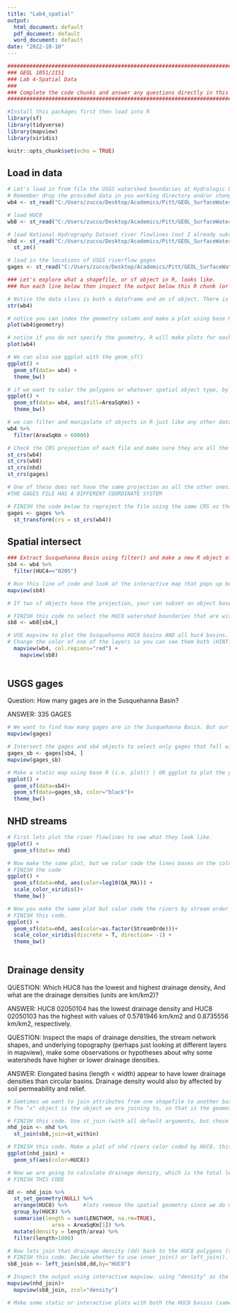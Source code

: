 ---
title: "Lab4_spatial"
output:
  html_document: default
  pdf_document: default
  word_document: default
date: "2022-10-10"
---

```{r setup, include=FALSE}
############################################################################
### GEOL 1051/2151
### Lab 4-Spatial Data
###
### Complete the code chunks and answer any questions directly in this Rmarkdown file. When completed, ### Submit your lab report as a .html file by clicking "Knit to html" above.
############################################################################

#Install this packages first then load into R
library(sf)
library(tidyverse)
library(mapview)
library(viridis)

knitr::opts_chunk$set(echo = TRUE)
```

## Load in data

```{r loadData}
# Let's load in from file the USGS watershed boundaries at Hydrologic Unit Code (HUC) level 4
# Remember drop the provided data in you working directory and/or change the file path to find where the data lives
wb4 <- st_read("C:/Users/zucco/Desktop/Academics/Pitt/GEOL_SurfaceWaterHydrology/Lab/Lab 4/data/WBDHU4.shp")

# load HUC8
wb8 <- st_read("C:/Users/zucco/Desktop/Academics/Pitt/GEOL_SurfaceWaterHydrology/Lab/Lab 4/data/WBDHU8.shp")

# load National Hydrography Dataset river flowlines (not I already subsetted this to just the Susquehanna Basin). We have to drop some data from this file to clean it up a bit using st_zm()
nhd <- st_read("C:/Users/zucco/Desktop/Academics/Pitt/GEOL_SurfaceWaterHydrology/Lab/Lab 4/data/NHD_Flowline_Susq.shp") %>%
  st_zm()

# load in the locations of USGS riverflow gages
gages <- st_read("C:/Users/zucco/Desktop/Academics/Pitt/GEOL_SurfaceWaterHydrology/Lab/Lab 4/data/gages02.shp")

### Let's explore what a shapefile, or sf object in R, looks like.
### Run each line below then inspect the output below this R chunk (or can copy and paste each line into console to print the output in the console)

# Notice the data class is both a dataframe and an sf object. There is a geometry column which holds the coordinates, projection etc, and its a multipolygon
str(wb4)  

# notice you can index the geometry column and make a plot using base R or ggplot2
plot(wb4$geometry)

# notice if you do not specify the geometry, R will make plots for each attribute
plot(wb4)

# We can also use ggplot with the geom_sf()
ggplot() +
  geom_sf(data= wb4) +
  theme_bw()

# if we want to color the polygons or whatever spatial object type, by some attribute we can use the same ggplot styles
ggplot() +
  geom_sf(data= wb4, aes(fill=AreaSqKm)) +
  theme_bw()

# we can filter and manipulate sf objects in R just like any other dataframe. Each row typical represents one geometry (1 point, 1 line with 2 ends, 1 polygon) in a multipoint/line/polygon data type
wb4 %>%
  filter(AreaSqKm > 60000)

# Check the CRS projection of each file and make sure they are all the same for future analysis
st_crs(wb4)
st_crs(wb8)
st_crs(nhd)
st_crs(gages) 

# One of these does not have the same projection as all the other ones. Which file is it? 
#THE GAGES FILE HAS A DIFFERENT COORDINATE SYSTEM 

# FINISH the code below to reproject the file using the same CRS as the others with the st_transform() function.
gages <- gages %>%
  st_transform(crs = st_crs(wb4))

```
## Spatial intersect

```{r intersect}

### Extract Susquehanna Basin using filter() and make a new R object of Susquehanna subbasins. The HUC4 is "0205". FINISH this code
sb4 <- wb4 %>%
  filter(HUC4=="0205")

# Run this line of code and look at the interactive map that pops up below, play around with changing the background map and zooming in and out. We will come back to these maps
mapview(sb4)

# If two sf objects have the projection, your can subset an object based on the geospatial boundaries of the other object simply using the logic of dataframe indexing (e.g. newdata <- points[boundaries, ] . Remember the logic here is df[rows, columns]. So sf[1:5, ] means filter to rows 1:5 but keep all columns. Similarly, with a spatial object intersect... points[boundaries, ]... we are saying filter points or rows, to those within the boundaries and keep all rows)

# FINISH this code to select the HUC8 watershed boundaries that are within the Susquehanna Basin (just using the Susquehanna HUC4 basins)
sb8 <- wb8[sb4,]

# USE mapview to plot the Susquehanna HUC8 basins AND all huc4 basins. Mapview works in layers so whatever object you map first it will be plotted on top of the following layers. 
# Change the color of one of the layers so you can see them both (HINT: using col.regions = "some color". You can directly type common colors, red, green, blue, yellow, grey, etc.). FINSIH this code
  mapview(wb4, col.regions="red") +
    mapview(sb8) 
    
```

## USGS gages
Question: How many gages are in the Susquehanna Basin?

ANSWER: 335 GAGES
```{r gages, echo=FALSE}

# We want to find how many gages are in the Susquehanna Basin. But our points the represent river flow gages are from  the entire Chesapeake bay watershed. Run code to plot the interactive map
mapview(gages)

# Intersect the gages and sb4 objects to select only gages that fall within the Susquehanna river boundaries. FINSIH the code.
gages_sb <- gages[sb4, ]
mapview(gages_sb)

# Make a static map using base R (i.e. plot() ) OR ggplot to plot the gages in the Susquehanna Basin and the HUC4 Susquehanna basin boundaries. Make the gage points black and, use a white background using theme_bw().
ggplot() +
  geom_sf(data=sb4)+
  geom_sf(data=gages_sb, color="black")+
  theme_bw()


```

## NHD streams

```{r nhd}

# First lets plot the river flowlines to see what they look like. 
ggplot() +
  geom_sf(data= nhd)

# Now make the same plot, but we color code the lines bases on the column "QE_MA" which is the mean annual discharge. Hard to see though because so many small streams! Pick a color scale you like using some type of scale_color_() function and use theme_bw(). Links for color palettes in R: https://ggplot2-book.org/scale-colour.html, https://ggplot2.tidyverse.org/reference/scale_gradient.html
# FINISH the code
ggplot() +
  geom_sf(data=nhd, aes(color=log10(QA_MA))) +
  scale_color_viridis()+
  theme_bw()

# Now you make the same plot but color code the rivers by stream order ("StreamOrde"). You will first have to convert to StreamOrde to a factor using as.factor() to plot stream order as a categorical rather than continuous variable.
# FINISH this code.
ggplot() +
  geom_sf(data=nhd, aes(color=as.factor(StreamOrde)))+
  scale_color_viridis(discrete = T, direction= -1) +
  theme_bw()
  
```

## Drainage density 
QUESTION: Which HUC8 has the lowest and highest drainage density, And what are the drainage densities (units are km/km2)? 

ANSWER: HUC8 02050104 has the lowest drainage density and HUC8 02050103 has the highest with values of 0.5781946 km/km2 and 0.8735556 km/km2, respectively. 

QUESTION: Inspect the maps of drainage densities, the stream network shapes, and underlying topography (perhaps just looking at different layers in mapview), make some observations or hypotheses about why some watersheds have higher or lower drainage densities. 

ANSWER: Elongated basins (length < width) appear to have lower drainage densities than circular basins. Drainage density would also by affected by soil permeability and relief. 

```{r drainage}

# Somtimes we want to join attributes from one shapefile to another based on spatial location. This is a spatial join. There are many types, See the st_join function. https://r-spatial.github.io/sf/reference/st_join.html
# The "x" object is the object we are joining to, so that is the geometry of any new object that will be created but with added attributes or columns from the "y" object. When using pipes, the first object used is assumed to be "x"

# FINISH this code. Use st_join (with all default arguments, but chose a "join =" argument that makes sense to you for figuring out the total length of streams within each subbasin) to join attributes from Susq. River basin HUC8 subbasins to nhd. That way, every nhd river reach will be labeled with its subbasin so we can easily use group_by to calculate metrics over subbasins
nhd_join <- nhd %>%
  st_join(sb8,join=st_within)

# FINISH this code. Make a plot of nhd rivers color coded by HUC8. this plot will take a while to render
ggplot(nhd_join) +
  geom_sf(aes(color=HUC8))

# Now we are going to calculate drainage density, which is the total length of streams per unit area, typically over some watershed boundary. Below use group_by and summarise to calculate the SUM of river lengths (e.g. using "LENGTHKM" attribute from nhd_join) and carry over the Area of the HUC8 basin that you previously joined. Next, use mutate() to calculate the drainage density from length/area. Lastly, this is important for our next analysis, remove any rows (i.e. subbasins) that have less than 1000 km of total stream length using filter(). These are subbasins that cover coastal waters etc, and we cannot analyze drainage network metrics in areas that cover too much water.
# FINISH THIS CODE

dd <- nhd_join %>%
  st_set_geometry(NULL) %>% 
  arrange(HUC8) %>%     #lets remove the spatial geometry since we do not need this anymore 
  group_by(HUC8) %>%
  summarise(length = sum(LENGTHKM, na.rm=TRUE),
              area = AreaSqKm[1]) %>%
  mutate(density = length/area) %>%
  filter(length>1000)

# Now lets join that drainage density (dd) back to the HUC8 polygons (sb8) so we can map/visualize drainage density. Resources for joins: https://dplyr.tidyverse.org/reference/mutate-joins.html, https://statisticsglobe.com/r-dplyr-join-inner-left-right-full-semi-anti, https://tavareshugo.github.io/r-intro-tidyverse-gapminder/08-joins/index.html
# FINISH this code. Decide whether to use inner_join() or left_join(). (Hint: by = "HUC8")
sb8_join <- left_join(sb8,dd,by="HUC8")

# Inspect the output using interactive mapview. using "density" as the variable to map in the "zcol =" argument. FINISH THIS CODE
mapview(nhd_join)+
  mapview(sb8_join, zcol="density")

# Make some static or interactive plots with both the HUC8 basins (same map as above) on top of the stream network to visualize both in order to help you answer the question.



```
